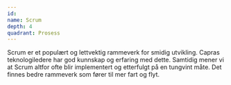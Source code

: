 ```yaml
---
id:
name: Scrum
depth: 4
quadrant: Prosess
---
```


Scrum er et populært og lettvektig rammeverk for smidig utvikling.
Capras teknologiledere har god kunnskap og erfaring med dette.
Samtidig mener vi at Scrum altfor ofte blir implementert og etterfulgt på en tungvint måte.
Det finnes bedre rammeverk som fører til mer fart og flyt.
